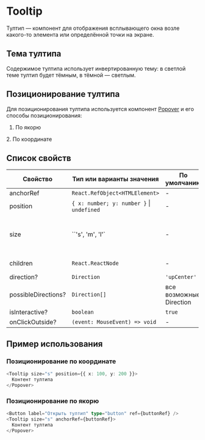 
# Tooltip

Тултип — компонент для отображения всплывающего окна возле какого-то элемента или определённой точки на экране.

## Тема тултипа

Содержимое тултипа использует инвертированную тему: в светлой теме тултип будет тёмным, в тёмной — светлым.

## Позиционирование тултипа

Для позиционирования тултипа используется компонент [Popover](?path=/docs/ui-kit-popover--popover-positioned-by-coords-story) и его способы позиционирования:

1. По якорю
<Preview>
  <TooltipPositionedByAnchorStory />
</Preview>
2. По координате
<Preview>
  <TooltipPositionedByCoordsStory />
</Preview>

## Список свойств

| Свойство            | Тип или варианты значения                     | По умолчанию              | Описание  |
| ------------------- | --------------------------------------------- | ------------------------- | --------- |
| anchorRef           | `React.RefObject<HTMLElement>`                | -                         | см. [Popover](?path=/docs/ui-kit-popover--popover-positioned-by-coords-story#список-свойств) |
| position            | `{ x: number; y: number }` &#124; `undefined` | -                         | см. [Popover](?path=/docs/ui-kit-popover--popover-positioned-by-coords-story#список-свойств) |
| size                | ``'s', 'm', 'l'`                              | -                         | Размер, влияющий на максимальную ширину тултипа |
| children            | `React.ReactNode`                             | -                         | Контент тултипа |
| direction?          | `Direction`                                   | `'upCenter'`              | см. [Popover](?path=/docs/ui-kit-popover--popover-positioned-by-coords-story#список-свойств) |
| possibleDirections? | `Direction[]`                                 | все возможные Direction   | см. [Popover](?path=/docs/ui-kit-popover--popover-positioned-by-coords-story#список-свойств) |
| isInteractive?      | `boolean`                                     | `true`                    | см. [Popover](?path=/docs/ui-kit-popover--popover-positioned-by-coords-story#список-свойств) |
| onClickOutside?     | `(event: MouseEvent) => void`                 | -                         | см. [Popover](?path=/docs/ui-kit-popover--popover-positioned-by-coords-story#список-свойств) |


## Пример использования

### Позиционирование по координате
```ts
<Tooltip size="s" position={{ x: 100, y: 200 }}>
  Контент тултипа
</Popover>
```

### Позиционирование по якорю
```ts
<Button label="Открыть тултип" type="button" ref={buttonRef} />
<Tooltip size="s" anchorRef={buttonRef}>
  Контент тултипа
</Popover>
```

